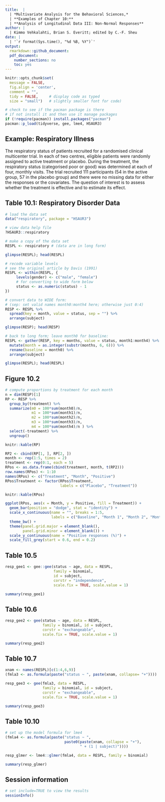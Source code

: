 ```yaml
---
title:  |  
  | *Multivariate Analysis for the Behavioral Sciences,*
  | **Examples of Chapter 10:**
  | **Analysis of Longitudinal Data III: Non-Normal Responses**
author: |
  | Kimmo Vehkalahti, Brian S. Everitt; edited by C.-F. Sheu
date: |
  | '`r format(Sys.time(), "%d %B, %Y")`'
output: 
  rmarkdown::github_document:
  pdf_document:
    number_sections: no
    toc: yes
---
```


```r
knitr::opts_chunk$set(
  message = FALSE,
  fig.align = 'center',
  comment = "",
  tidy = FALSE,     # display code as typed
  size = "small")   # slightly smaller font for code)
```

```r
# check to see if the pacman package is there
# if not install it and then use it manage packages
if (!require(pacman)) install.packages("pacman")
pacman::p_load(tidyverse, gee, lme4, HSAUR3)
```

## Example: Respiratory Illness

The respiratory status of patients recruited for a randomised clinical multicenter trial.
In each of two centres, eligible patients were randomly assigned to active treatment or placebo. During the treatment, the respiratory status (categorised poor or good) was determined at each of four, monthly visits. The trial recruited 111 participants (54 in the active group, 57 in the placebo group) and there were no missing data for either the responses or the covariates. The question of interest is to assess whether the treatment is effective and to estimate its effect.

\pagebreak

## Table 10.1: Respiratory Disorder Data

```r
# load the data set
data("respiratory", package = "HSAUR3")
```

```r
# view data help file
?HSAUR3::respiratory
```

```r
# make a copy of the data set
RESPL <- respiratory # (data are in long form)
```

```r
glimpse(RESPL); head(RESPL)
```

```r
# recode variable levels
# see the original article by Davis (1991)
RESPL <- within(RESPL, {
     levels(gender) <- c("male", "female") 
     # for converting to wide form below
     status <- as.numeric(status) - 1 
})
```


```r
# convert data to WIDE form:
# (sep: set valid names month0:month4 here; otherwise just 0:4)
RESP <- RESPL %>% 
  spread(key = month, value = status, sep = "") %>% 
  arrange(subject)
```

```r
glimpse(RESP); head(RESP)
```

```r
# back to long form; leave month0 for baseline:
RESPL <- gather(RESP, key = months, value = status, month1:month4) %>%
  mutate(month = as.integer(substr(months, 6, 6))) %>% 
  rename(baseline = month0) %>% 
  arrange(subject)
```

```r
glimpse(RESPL); head(RESPL)
```

\pagebreak

## Figure 10.2

```r
# compute proportions by treatment for each month
n = dim(RESP)[1]
RP <- RESP %>%
  group_by(treatment) %>%
  summarize(m0 = 100*sum(month0)/n, 
            m1 = 100*sum(month1)/n, 
            m2 = 100*sum(month2)/n, 
            m3 = 100*sum(month3)/n, 
            m4 = 100*sum(month4)/n ) %>%
  select(-treatment) %>%
  ungroup()
```

```r
knitr::kable(RP)
```

```r
RP2 <- cbind(RP[1, ], RP[2, ])
month <- rep(1:5, times = 2)
treatment <- rep(0:1, each = 5)
RPos <- as.data.frame(cbind(treatment, month, t(RP2)))
row.names(RPos) <- 1:10
names(RPos) <- c("Treatment", "Month", "Positive")
RPos$Treatment <- factor(RPos$Treatment, 
                         labels = c("Placebo", "Treatment"))
```

```r
knitr::kable(RPos)
```

```r
ggplot(RPos, aes(x = Month, y = Positive, fill = Treatment)) +
  geom_bar(position = "dodge", stat = "identity") +
  scale_x_continuous(name = "", breaks = 1:5,
                     labels = c("Baseline", "Month 1", "Month 2", "Month 3", "Month 4")) + 
  theme_bw() + 
  theme(panel.grid.major = element_blank(),
        panel.grid.minor = element_blank()) + 
  scale_y_continuous(name = "Positive responses (%)") +
  scale_fill_grey(start = 0.6, end = 0.2)
```

\pagebreak

## Table 10.5

```r
resp_gee1 <- gee::gee(status ~ age, data = RESPL, 
                      family = binomial, 
                      id = subject, 
                      corstr = "independence", 
                      scale.fix = TRUE, scale.value = 1)
```

```r
summary(resp_gee1)
```

\pagebreak

## Table 10.6

```r
resp_gee2 <- gee(status ~ age, data = RESPL, 
                 family = binomial, id = subject,
                 corstr = "exchangeable", 
                 scale.fix = TRUE, scale.value = 1)
```

```r
summary(resp_gee2)
```

\pagebreak

## Table 10.7

```r
xnam <- names(RESPL)[c(1:4,6,9)]
(fmla3 <- as.formula(paste("status ~ ", paste(xnam, collapse= "+"))))
```

```r
resp_gee3 <- gee(fmla3, data = RESPL, 
                 family = binomial, id = subject, 
                 corstr = "exchangeable", 
                 scale.fix = TRUE, scale.value = 1)
```

```r
summary(resp_gee3)
```

\pagebreak

## Table 10.10

```r
# set up the model formula for lme4
(fmla4 <- as.formula(paste("status ~ ", 
                           paste0(paste(xnam, collapse = "+"), 
                                  " + (1 | subject)"))))

```

```r
resp_glmer <- lme4::glmer(fmla4, data = RESPL, family = binomial)
```

```r
summary(resp_glmer)
```

\pagebreak

## Session information

```r
# set include=TRUE to view the results
sessionInfo()
```